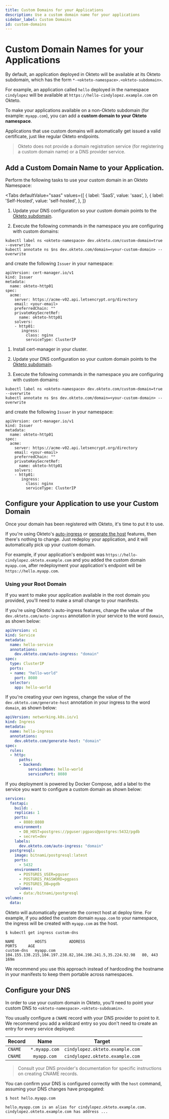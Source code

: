 ```yaml
---
title: Custom Domains for your Applications
description: Use a custom domain name for your applications
sidebar_label: Custom Domains
id: custom-domains
---
```



# Custom Domain Names for your Applications <TiersList tiers="Scale Enterprise Self-Hosted" />

By default, an application deployed in Okteto will be available at its Okteto subdomain, which has the form `*-<okteto-namespace>.<okteto-subdomain>`.

For example, an application called `hello` deployed in the namespace `cindylopez` will be available at `https://hello-cindylopez.example.com` on Okteto.

To make your applications available on a non-Okteto subdomain (for example: `myapp.com`), you can add a **custom domain to your Okteto namespace**.

Applications that use custom domains will automatically get issued a valid certificate, just like regular Okteto endpoints.

> Okteto does not provide a domain registration service (for registering a custom domain name) or a DNS provider service.

## Add a Custom Domain Name to your Application.

Perform the following tasks to use your custom domain in an Okteto Namespace:

<Tabs
  defaultValue="saas"
  values={[
    { label: 'SaaS', value: 'saas', },
    { label: 'Self-Hosted', value: 'self-hosted', },
  ]}
>
<TabItem value="saas">

1. Update your DNS configuration so your custom domain points to the [Okteto subdomain](#configure-your-dns).

2. Execute the following commands in the namespace you are configuring with custom domains:

```
kubectl label ns <okteto-namespace> dev.okteto.com/custom-domain=true --overwrite
kubectl annotate ns $ns dev.okteto.com/domain=<your-custom-domain> --overwrite
```

and create the following `Issuer` in your namespace:

```
apiVersion: cert-manager.io/v1
kind: Issuer
metadata:
  name: okteto-http01
spec:
  acme:
    server: https://acme-v02.api.letsencrypt.org/directory
    email: <your-email>
    preferredChain: ""
    privateKeySecretRef:
      name: okteto-http01
    solvers:
    - http01:
       ingress:
         class: nginx
         serviceType: ClusterIP
```

</TabItem>
<TabItem value="self-hosted">

1. Install cert-manager in your cluster.

2. Update your DNS configuration so your custom domain points to the [Okteto subdomain](#configure-your-dns).

3. Execute the following commands in the namespace you are configuring with custom domains:

```
kubectl label ns <okteto-namespace> dev.okteto.com/custom-domain=true --overwrite
kubectl annotate ns $ns dev.okteto.com/domain=<your-custom-domain> --overwrite
```

and create the following `Issuer` in your namespace:

```
apiVersion: cert-manager.io/v1
kind: Issuer
metadata:
  name: okteto-http01
spec:
  acme:
    server: https://acme-v02.api.letsencrypt.org/directory
    email: <your-email>
    preferredChain: ""
    privateKeySecretRef:
      name: okteto-http01
    solvers:
    - http01:
       ingress:
         class: nginx
         serviceType: ClusterIP
```

</TabItem>
</Tabs>

## Configure your Application to use your Custom Domain

Once your domain has been registered with Okteto, it's time to put it to use.

If you're using Okteto's [auto-ingress](manage-app/automatic-ssl.mdx) or [generate the host](manage-app/automatic-ssl.mdx#let-okteto-generate-the-host) features, then there's nothing to change. Just redeploy your application, and it will automatically pick up your custom domain.

For example, if your application's endpoint was `https://hello-cindylopez.okteto.example.com` and you added the custom domain `myapp.com`, after redeployment your application's endpoint will be `https://hello.myapp.com`.

### Using your Root Domain

If you want to make your application available in the root domain you provided, you'll need to make a small change to your manifests.

If you're using Okteto's auto-ingress features, change the value of the `dev.okteto.com/auto-ingress` annotation in your service to the word `domain`, as shown below:

```yaml
apiVersion: v1
kind: Service
metadata:
  name: hello-service
  annotations:
    dev.okteto.com/auto-ingress: "domain"
spec:
  type: ClusterIP
  ports:
  - name: "hello-world"
    port: 8080
  selector:
    app: hello-world
```

If you're creating your own ingress, change the value of the `dev.okteto.com/generate-host` annotation in your ingress to the word `domain`, as shown below:

```yaml
apiVersion: networking.k8s.io/v1
kind: Ingress
metadata:
  name: hello-ingress
  annotations:
    dev.okteto.com/generate-host: "domain"
spec:
  rules:
  - http:
      paths:
      - backend:
          serviceName: hello-world
          servicePort: 8080
```

If you deployment is powered by Docker Compose, add a label to the service you want to configure a custom domain as shown below:

```yaml
services:
  fastapi:
    build: .
    replicas: 1
    ports:
      - 8080:8080
    environment:
      - DB_HOST=postgres://pguser:pgpass@postgres:5432/pgdb
      - secret=dev
    labels:
      dev.okteto.com/auto-ingress: "domain"
  postgresql:
    image: bitnami/postgresql:latest
    ports:
      - 5432
    environment:
      - POSTGRES_USER=pguser
      - POSTGRES_PASSWORD=pgpass
      - POSTGRES_DB=pgdb
    volumes:
      - data:/bitnami/postgresql
volumes:
  data:

```

Okteto will automatically generate the correct host at deploy time. For example, if you added the custom domain `myapp.com` to your namespace, the ingress will be created with `myapp.com` as the host.

```console
$ kubectl get ingress custom-dns
```

```
NAME         HOSTS          ADDRESS                                                     PORTS     AGE
custom-dns   myapp.com      104.155.138.215,104.197.238.82,104.198.241.5,35.224.92.98   80, 443   169m
```

We recommend you use this approach instead of hardcoding the hostname in your manifests to keep them portable across namespaces.

## Configure your DNS

In order to use your custom domain in Okteto, you'll need to point your custom DNS to `<okteto-namespace>.<okteto-subdoamin>`.

You usually configure a `CNAME` record with your DNS provider to point to it. We recommend you add a wildcard entry so you don't need to create an entry for every service deployed:

| Record       | Name             | Target  |
| ------------- |:-------------:| :-----:|
| `CNAME`        | `*.myapp.com`  | `cindylopez.okteto.example.com`  |
| `CNAME`        | `myapp.com`    | `cindylopez.okteto.example.com`  |

> Consult your DNS provider's documentation for specific instructions on creating CNAME records.

You can confirm your DNS is configured correctly with the `host` command, assuming your DNS changes have propagated:

```
$ host hello.myapp.com
```

```
hello.myapp.com is an alias for cindylopez.okteto.example.com.
cindylopez.okteto.example.com has address ...
```

